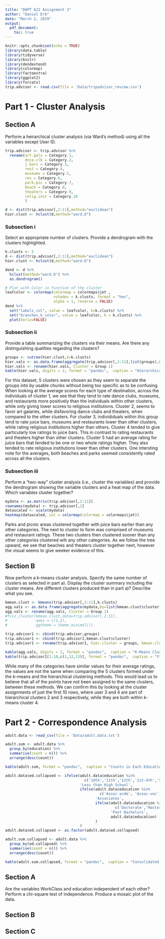 ```yaml
---
title: "DAPT 622 Assignment 3"
author: "Daniel Erb"
date: "March 2, 2019"
output: 
  pdf_document:
    toc: true
---
```


```r
knitr::opts_chunk$set(echo = TRUE)
library(data.table)
library(tidyverse)
library(knitr)
library(dendextend)
library(colormap)
library(factoextra)
library(ggplot2)
library(forcats)
trip.advisor <- read.csv(file = 'Data/tripadvisor_review.csv')

```

# Part 1 - Cluster Analysis



## Section A 

Perform a heirarchical cluster analysis (via Ward's method) using all the variables except User ID.

```r
trip.advisor <- trip.advisor %>% 
  rename(art.gals = Category.1,
         dnce.clb = Category.2,
         j.bars = Category.3,
         rest = Category.4,
         museums = Category.5,
         res = Category.6,
         park.pic = Category.7,
         beach = Category.8,
         theaters = Category.9,
         relig.inst = Category.10
         )

d <- dist(trip.advisor[,2:11],method="euclidean")
hier.clust <- hclust(d,method="ward.D")
```

### Subsection i

Select an appropriate number of clusters. Provide a dendrogram with the clusters highlighted.

```r
k.clusts <- 5
d <- dist(trip.advisor[,2:11],method="euclidean")
hier.clust <- hclust(d,method="ward.D")

dend <- d %>% 
  hclust(method="ward.D") %>% 
  as.dendrogram()

# Plot with Color in function of the cluster
leafcolor <- colormap(colormap = colormaps$jet ,
                      nshades = k.clusts, format = "hex",
                      alpha = 1, reverse = FALSE)
dend %>%
  set("labels_col", value = leafcolor, k=k.clusts) %>%
  set("branches_k_color", value = leafcolor, k = k.clusts) %>%
  plot(horiz=FALSE)

```

### Subsection ii

Provide a table summarizing the clusters via their means. Are there any distinguishing qualities regarding the clusters? 

```r
groups <- cutree(hier.clust,k=k.clusts)
hier.vals <- as.data.frame(aggregate(trip.advisor[,2:11],list(groups),FUN=mean))
hier.vals <- rename(hier.vals, Cluster = Group.1)
kable(hier.vals, digits = 2, format = "pandoc",  caption = "Hierarchical Cluster Summary")
```

For this dataset, 5 clusters were chosen as they seem to separate the groups into by usable chunks without being too specific as to be confusing. When looking at the average scores for each type of destination, across the individuals of cluster 1, we see that they tend to rate dance clubs, museums, and restaurants more positively than the individuals within other clusters, while only giving lower scores to religious institutions. Cluster 2, seems to favor art galaries, while disfavoring dance clubs and theaters, when compared to the other clusters. For cluster 3, individiduals within this group tend to rate juice bars, museums and restaurants lower than other clusters, while rating religious institutions higher than others. Cluster 4 tended to give particularly low ratings to juice bars. This in contrast to rating restaurants and theaters higher than other clusters. Cluster 5 had an average rating for juice bars that tended to be one or two whole ratings higher. They also tended to rate religious institutions lower than other clusters. One intersting note for the averages, both beaches and parks seemed consistently rated across all the clusters.

### Subsection iii

Perform a “two-way” cluster analysis (i.e., cluster the variables) and provide the dendrogram showing the variable clusters and a heat map of the data. Which variables cluster together?

```r
mydata <- as.matrix(trip.advisor[,2:11])
rownames(mydata) <- trip.advisor[,1]
datascaled <- scale(mydata)
heatmap(datascaled, col = colormap(colormap = colormaps$jet))
```

Parks and picnic areas clustered together with juice bars earlier than any other categories. The next to cluster to form was comprised of museums and restaurant ratings. These two clusters then clustered sooner than any other categories clustered wih any other categories. As we follow the tree upward, we see that beaches and theaters cluster together next, however the visual seems to give weeker evidence of this. 

## Section B

Now perform a k-means cluster analysis. Specify the same number of clusters as selected in part a).  Display the cluster summary including the cluster means.  Are different clusters produced than in part a)?  Describe what you see.

```r
kmean.clust <- kmeans(trip.advisor[,2:11],k.clusts)
agg.vals <- as.data.frame(aggregate(mydata,by=list(kmean.clust$cluster),FUN=mean))
agg.vals <- rename(agg.vals, Cluster = Group.1)
#fviz_cluster(kmean.clust,data=trip.advisor[,2:11],
#             axes = c(1,2),
#             ggtheme = theme_minimal())

trip.advisor1 <- cbind(trip.advisor,groups)
trip.advisor1 <- cbind(trip.advisor1,kmean.clust$cluster)
trip.advisor1 <- rename(trip.advisor1, hier.cluster = groups, kmean.cluster = `kmean.clust$cluster`)

kable(agg.vals, digits = 2, format = "pandoc",  caption = "K-Means Cluster Summary")
kable(trip.advisor1[1:10,c(1,12,13)], format = "pandoc",  caption = "First 10 Row Cluster Assignment")
```

While many of the categories have similar values for their average ratings, the values are not the same when comparing the 5 clusters formed under the k-means and the hierarchical clustering methods. This would lead us to believe that all of the points have not been assigned to the same clusters, between these methods. We can confirm this by looking at the cluster assignments of just the first 10 rows, where user 3 and 4 are part of hierarchical clusters 2 and 3 respectively, while they are both within k-means cluster 4.

# Part 2 - Correspondence Analysis


```r

adult.data <- read_csv(file = 'Data/adult.data.txt')

adult.sum <- adult.data %>%
  group_by(education) %>%
  summarise(count = n()) %>% 
  arrange(desc(count))

kable(adult.sum, format = "pandoc",  caption = "Counts in Each Education Level")

adult.data$ed.collapsed <- ifelse(adult.data$education %in% 
                                    c('10th','11th','12th','1st-4th','5th-6th','7th-8th','9th','Preschool'),
                                  'Less than High School',
                                  ifelse(adult.data$education %in%
                                           c('Assoc-acdm', 'Assoc-voc'),
                                         'Associates',
                                         ifelse(adult.data$education %in% 
                                                  c('Doctorate','Masters','Prof-school'),
                                                'Post Bachelors',
                                                adult.data$education)
                                         )
                                  )
adult.data$ed.collapsed <- as.factor(adult.data$ed.collapsed)

adult.sum.collapsed <- adult.data %>%
  group_by(ed.collapsed) %>%
  summarise(count = n()) %>% 
  arrange(desc(count))

kable(adult.sum.collapsed, format = "pandoc",  caption = "Consolidated Education Levels")

```

## Section A

Are the variables WorkClass and education independent of each other? Perform a chi-square test of independence. Produce a mosaic plot of the data. 

## Section B




## Section C



